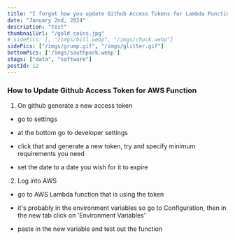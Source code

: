 ```yaml
---
title: "I forgot how you update Github Access Tokens for Lambda Functions"
date: "January 2nd, 2024"
description: "test"
thumbnailUrl: "/gold_coins.jpg"
# sidePics: [, "/imgs/bill.webp", "/imgs/chuck.webp"]
sidePics: ["/imgs/grump.gif", "/imgs/glitter.gif"]
bottomPics: ['/imgs/southpark.webp']
stags: ["data", "software"]
postId: 12
---
```


### How to Update Github Access Token for AWS Function

1. On github generate a new access token

- go to settings

- at the bottom go to developer settings

- click that and generate a new token, try and specify minimum requirements you need
- set the date to a date you wish for it to expire

2. Log into AWS 

- go to AWS Lambda function that is using the token

- it's probably in the environment variables so go to Configuration, then in the new tab
  click on 'Environment Variables'

- paste in the new variable and test out the function
